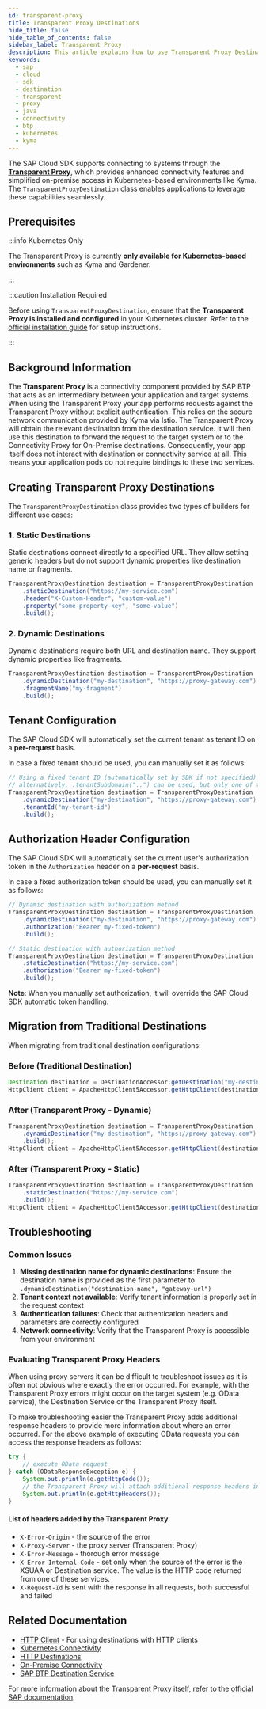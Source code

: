 ```yaml
---
id: transparent-proxy
title: Transparent Proxy Destinations
hide_title: false
hide_table_of_contents: false
sidebar_label: Transparent Proxy
description: This article explains how to use Transparent Proxy Destinations to connect to systems through the SAP BTP Transparent Proxy.
keywords:
  - sap
  - cloud
  - sdk
  - destination
  - transparent
  - proxy
  - java
  - connectivity
  - btp
  - kubernetes
  - kyma
---
```



The SAP Cloud SDK supports connecting to systems through the [**Transparent Proxy**](https://help.sap.com/docs/connectivity/sap-btp-connectivity-cf/transparent-proxy-for-kubernetes), which provides enhanced connectivity features and simplified on-premise access in Kubernetes-based environments like Kyma.
The `TransparentProxyDestination` class enables applications to leverage these capabilities seamlessly.

## Prerequisites

:::info Kubernetes Only

The Transparent Proxy is currently **only available for Kubernetes-based environments** such as Kyma and Gardener.

:::

:::caution Installation Required

Before using `TransparentProxyDestination`, ensure that the **Transparent Proxy is installed and configured** in your Kubernetes cluster.
Refer to the [official installation guide](https://help.sap.com/docs/connectivity/sap-btp-connectivity-cf/installation-47b8844e90be440881838a5d5d9f8a68) for setup instructions.

:::

## Background Information

The **Transparent Proxy** is a connectivity component provided by SAP BTP that acts as an intermediary between your application and target systems.
When using the Transparent Proxy your app performs requests against the Transparent Proxy without explicit authentication.
This relies on the secure network communication provided by Kyma via Istio.
The Transparent Proxy will obtain the relevant destination from the destination service.
It will then use this destination to forward the request to the target system or to the Connectivity Proxy for On-Premise destinations.
Consequently, your app itself does not interact with destination or connectivity service at all.
This means your application pods do not require bindings to these two services.

## Creating Transparent Proxy Destinations

The `TransparentProxyDestination` class provides two types of builders for different use cases:

### 1. Static Destinations

Static destinations connect directly to a specified URL.
They allow setting generic headers but do not support dynamic properties like destination name or fragments.

```java
TransparentProxyDestination destination = TransparentProxyDestination
    .staticDestination("https://my-service.com")
    .header("X-Custom-Header", "custom-value")
    .property("some-property-key", "some-value")
    .build();
```

### 2. Dynamic Destinations

Dynamic destinations require both URL and destination name.
They support dynamic properties like fragments.

```java
TransparentProxyDestination destination = TransparentProxyDestination
    .dynamicDestination("my-destination", "https://proxy-gateway.com")
    .fragmentName("my-fragment")
    .build();
```

## Tenant Configuration

The SAP Cloud SDK will automatically set the current tenant as tenant ID on a **per-request** basis.

In case a fixed tenant should be used, you can manually set it as follows:

```java
// Using a fixed tenant ID (automatically set by SDK if not specified)
// alternatively, .tenantSubdomain("..") can be used, but only one of the two options may be set
TransparentProxyDestination destination = TransparentProxyDestination
    .dynamicDestination("my-destination", "https://proxy-gateway.com")
    .tenantId("my-tenant-id")
    .build();
```

## Authorization Header Configuration

The SAP Cloud SDK will automatically set the current user's authorization token in the `Authorization` header on a **per-request** basis.

In case a fixed authorization token should be used, you can manually set it as follows:

```java
// Dynamic destination with authorization method
TransparentProxyDestination destination = TransparentProxyDestination
    .dynamicDestination("my-destination", "https://proxy-gateway.com")
    .authorization("Bearer my-fixed-token")
    .build();

// Static destination with authorization method
TransparentProxyDestination destination = TransparentProxyDestination
    .staticDestination("https://my-service.com")
    .authorization("Bearer my-fixed-token")
    .build();
```

**Note**: When you manually set authorization, it will override the SAP Cloud SDK automatic token handling.

## Migration from Traditional Destinations

When migrating from traditional destination configurations:

### Before (Traditional Destination)

```java
Destination destination = DestinationAccessor.getDestination("my-destination");
HttpClient client = ApacheHttpClient5Accessor.getHttpClient(destination);
```

### After (Transparent Proxy - Dynamic)

```java
TransparentProxyDestination destination = TransparentProxyDestination
    .dynamicDestination("my-destination", "https://proxy-gateway.com")
    .build();
HttpClient client = ApacheHttpClient5Accessor.getHttpClient(destination);
```

### After (Transparent Proxy - Static)

```java
TransparentProxyDestination destination = TransparentProxyDestination
    .staticDestination("https://my-service.com")
    .build();
HttpClient client = ApacheHttpClient5Accessor.getHttpClient(destination);
```

## Troubleshooting

### Common Issues

1. **Missing destination name for dynamic destinations**: Ensure the destination name is provided as the first parameter to `.dynamicDestination("destination-name", "gateway-url")`
2. **Tenant context not available**: Verify tenant information is properly set in the request context
3. **Authentication failures**: Check that authentication headers and parameters are correctly configured
4. **Network connectivity**: Verify that the Transparent Proxy is accessible from your environment

### Evaluating Transparent Proxy Headers

When using proxy servers it can be difficult to troubleshoot issues as it is often not obvious where exactly the error occurred.
For example, with the Transparent Proxy errors might occur on the target system (e.g. OData service), the Destination Service or the Transparent Proxy itself.

To make troubleshooting easier the Transparent Proxy adds additional response headers to provide more information about where an error occurred.
For the above example of executing OData requests you can access the response headers as follows:

```java
try {
    // execute OData request
} catch (ODataResponseException e) {
    System.out.println(e.getHttpCode());
    // the Transparent Proxy will attach additional response headers in case an error occurred
    System.out.println(e.getHttpHeaders());
}
```

#### List of headers added by the Transparent Proxy

- `X-Error-Origin` - the source of the error
- `X-Proxy-Server` - the proxy server (Transparent Proxy)
- `X-Error-Message` - thorough error message
- `X-Error-Internal-Code` - set only when the source of the error is the XSUAA or Destination service. The value is the HTTP code returned from one of these services.
- `X-Request-Id` is sent with the response in all requests, both successful and failed

## Related Documentation

- [HTTP Client](http-client) - For using destinations with HTTP clients
- [Kubernetes Connectivity](/docs/java/environments/kubernetes-kyma#executing-requests)
- [HTTP Destinations](http-destinations)
- [On-Premise Connectivity](on-premise)
- [SAP BTP Destination Service](btp-destination-service)

For more information about the Transparent Proxy itself, refer to the [official SAP documentation](https://help.sap.com/docs/connectivity/sap-btp-connectivity-cf/transparent-proxy-for-kubernetes).
